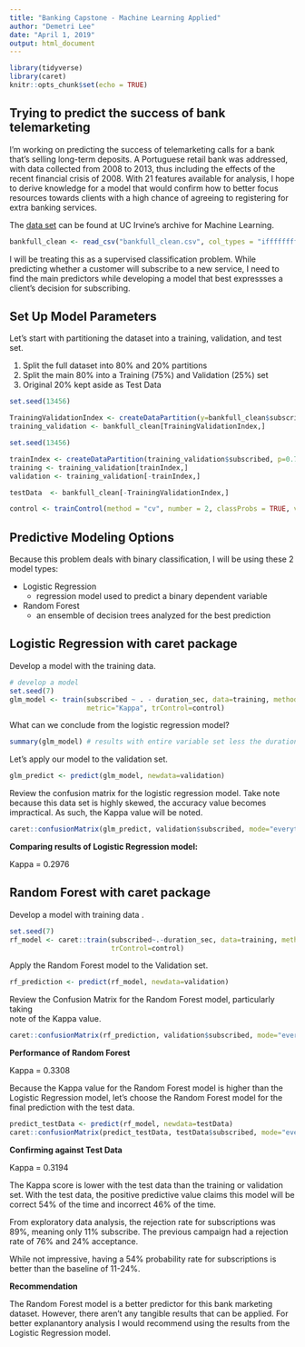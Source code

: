 ```yaml
---
title: "Banking Capstone - Machine Learning Applied"
author: "Demetri Lee"
date: "April 1, 2019"
output: html_document
---
```


```r
library(tidyverse)
library(caret)
knitr::opts_chunk$set(echo = TRUE)
```

## Trying to predict the success of bank telemarketing

I'm working on predicting the success of telemarketing calls for a bank that's 
selling long-term deposits. A Portuguese retail bank was addressed, with data 
collected from 2008 to 2013, thus including the effects of the recent 
financial crisis of 2008. With 21 features available for analysis, I hope to 
derive knowledge for a model that would confirm how to better focus resources 
towards clients with a high chance of agreeing to registering for extra 
banking services. 

The [data set](https://archive.ics.uci.edu/ml/datasets/Bank+Marketing) can be 
found at UC Irvine's archive for Machine Learning.

```r
bankfull_clean <- read_csv("bankfull_clean.csv", col_types = "ifffffffffiiiifdddddf")
```


I will be treating this as a supervised classification problem. While 
predicting whether a customer will subscribe to a new service, I need to find 
the main predictors while developing a model that best expressses a client's 
decision for subscribing. 

## Set Up Model Parameters

Let's start with partitioning the dataset into a training, validation, and 
test set.

1. Split the full dataset into 80% and 20% partitions
2. Split the main 80% into a Training (75%) and Validation (25%) set
3. Original 20% kept aside as Test Data

```r
set.seed(13456)

TrainingValidationIndex <- createDataPartition(y=bankfull_clean$subscribed, p=0.80, list=FALSE)
training_validation <- bankfull_clean[TrainingValidationIndex,]

set.seed(13456)

trainIndex <- createDataPartition(training_validation$subscribed, p=0.75, list=FALSE)
training <- training_validation[trainIndex,]
validation <- training_validation[-trainIndex,]

testData  <- bankfull_clean[-TrainingValidationIndex,]

control <- trainControl(method = "cv", number = 2, classProbs = TRUE, verboseIter = TRUE)
```


## Predictive Modeling Options

Because this problem deals with binary classification, I will be using these 2 
model types:

* Logistic Regression
    * regression model used to predict a binary dependent variable 
    
* Random Forest
    * an ensemble of decision trees analyzed for the best prediction 
    

## Logistic Regression with caret package

Develop a model with the training data. 

```r
# develop a model
set.seed(7)
glm_model <- train(subscribed ~ . - duration_sec, data=training, method="glm", na.action=na.omit, 
                   metric="Kappa", trControl=control)
```


What can we conclude from the logistic regression model? 

```r
summary(glm_model) # results with entire variable set less the duration of last call
```


Let's apply our model to the validation set.

```r
glm_predict <- predict(glm_model, newdata=validation)
```


Review the confusion matrix for the logistic regression model. Take note 
because this data set is highly skewed, the accuracy value becomes 
impractical. As such, the Kappa value will be noted. 

```r
caret::confusionMatrix(glm_predict, validation$subscribed, mode="everything", positive="yes") 
```

**Comparing results of Logistic Regression model:**

Kappa = 0.2976


## Random Forest with caret package

Develop a model with training data .

```r
set.seed(7)
rf_model <- caret::train(subscribed~.-duration_sec, data=training, method="rf", metric="Kappa", 
                         trControl=control)
```


Apply the Random Forest model to the Validation set.

```r
rf_prediction <- predict(rf_model, newdata=validation)
```


Review the Confusion Matrix for the Random Forest model, particularly taking  
note of the Kappa value.

```r
caret::confusionMatrix(rf_prediction, validation$subscribed, mode="everything", positive="yes")
```


**Performance of Random Forest**

Kappa = 0.3308

Because the Kappa value for the Random Forest model is higher than the Logistic 
Regression model, let's choose the Random Forest model for the final prediction 
with the test data.

```r
predict_testData <- predict(rf_model, newdata=testData)
caret::confusionMatrix(predict_testData, testData$subscribed, mode="everything", positive="yes")
```


**Confirming against Test Data**

Kappa = 0.3194

The Kappa score is lower with the test data than the training or validation 
set. With the test data, the positive predictive value claims this model will 
be correct 54% of the time and incorrect 46% of the time.

From exploratory data analysis, the rejection rate for subscriptions was 89%, 
meaning only 11% subscribe. The previous campaign had a rejection rate of 76%
and 24% acceptance.

While not impressive, having a 54% probability rate for subscriptions is 
better than the baseline of 11-24%.


**Recommendation**

The Random Forest model is a better predictor for this bank marketing dataset. 
However, there aren't any tangible results that can be applied. For better 
explanantory analysis I would recommend using the results from the Logistic 
Regression model. 
